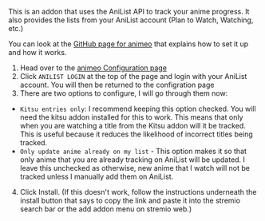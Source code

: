 
<AddonTemplate id="animeo" manifest="https://7a625ac658ec-animeo.baby-beamup.club/manifest.json" configurable={true} configurationRequired={true} source="https://github.com/Jenrykster/animeo"/> 

This is an addon that uses the AniList API to track your anime progress. It also provides the lists from your AniList account (Plan to Watch, Watching, etc.)

You can look at the [GitHub page for animeo](https://github.com/Jenrykster/animeo) that explains how to set it up and how it works.

1. Head over to the [animeo Configuration page](https://7a625ac658ec-animeo.baby-beamup.club/configure)
2. Click `ANILIST LOGIN` at the top of the page and login with your AniList account. You will then be returned to the configration page
3. There are two options to configure, I will go through them now:
- `Kitsu entries only`: I recommend keeping this option checked. You will need the kitsu addon installed for this to work.
    This means that only when you are watching a title from the Kitsu addon will it be tracked.
    This is useful because it reduces the likelihood of incorrect titles being tracked.
- `Only update anime already on my list` - This option makes it so that only anime that you are already tracking on AniList will be updated.
    I leave this unchecked as otherwise, new anime that I watch will not be tracked unless I manually add them on AniList.
4. Click Install. (If this doesn't work, follow the instructions underneath the install button that says to copy the link and paste it into the stremio search bar or the add addon menu on stremio web.)